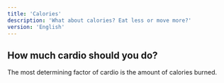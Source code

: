 ```yaml
---
title: 'Calories'
description: 'What about calories? Eat less or move more?'
version: 'English'
---
```


## How much cardio should you do?
The most determining factor of cardio is the amount of calories burned.<br/>